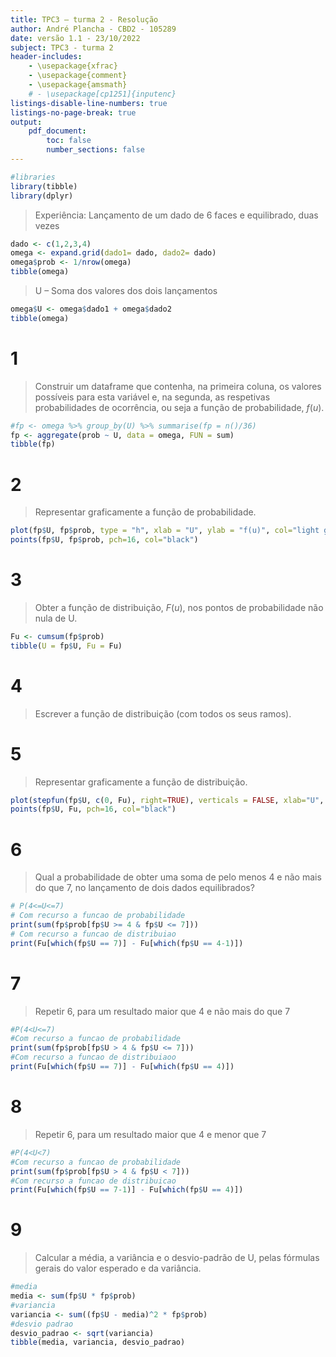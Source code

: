 ```yaml
---
title: TPC3 – turma 2 - Resolução
author: André Plancha - CBD2 - 105289
date: versão 1.1 - 23/10/2022
subject: TPC3 - turma 2
header-includes:
    - \usepackage{xfrac}
    - \usepackage{comment}
    - \usepackage{amsmath}
    # - \usepackage[cp1251]{inputenc}
listings-disable-line-numbers: true
listings-no-page-break: true
output:
    pdf_document:
        toc: false
        number_sections: false
---
```

```r
#libraries
library(tibble)
library(dplyr)

```



> Experiência: Lançamento de um dado de 6 faces e equilibrado, duas vezes

```r
dado <- c(1,2,3,4)
omega <- expand.grid(dado1= dado, dado2= dado)
omega$prob <- 1/nrow(omega)
tibble(omega)
```

> U – Soma dos valores dos dois lançamentos
```r
omega$U <- omega$dado1 + omega$dado2
tibble(omega)
```

# 1
> Construir um dataframe que contenha, na primeira coluna, os valores possíveis para esta variável e, na segunda, as respetivas probabilidades de ocorrência, ou seja a função de probabilidade, $f(u)$.

```r
#fp <- omega %>% group_by(U) %>% summarise(fp = n()/36)
fp <- aggregate(prob ~ U, data = omega, FUN = sum)
tibble(fp)
```
# 2
> Representar graficamente a função de probabilidade.
```r
plot(fp$U, fp$prob, type = "h", xlab = "U", ylab = "f(u)", col="light grey")
points(fp$U, fp$prob, pch=16, col="black")
```

# 3
> Obter a função de distribuição, $F(u)$, nos pontos de probabilidade não nula de U.

```r
Fu <- cumsum(fp$prob)
tibble(U = fp$U, Fu = Fu)
```

# 4

> Escrever a função de distribuição (com todos os seus ramos).

```{=latex}
\begin{comment}
this could be done with R but it's not worth it
\end{comment}
$$
F(x) =
\begin{cases}
    0 & x < 2 \\
    0.0625 & 2 \leq x < 3 \\
    0.1875 & 3 \leq x < 4 \\
    0.375 & 4 \leq x < 5 \\
    0.625 & 5 \leq x < 6 \\
    0.8125 & 6 \leq x < 7 \\
    0.9375 & 7 \leq x < 8 \\
    1 & x \geq 8
\end{cases}
$$
```


# 5
> Representar graficamente a função de distribuição.
```r
plot(stepfun(fp$U, c(0, Fu), right=TRUE), verticals = FALSE, xlab="U", ylab="F(U)", main = "")
points(fp$U, Fu, pch=16, col="black")
```
# 6
> Qual a probabilidade de obter uma soma de pelo menos 4 e não mais do que 7, no lançamento de dois dados equilibrados?
```r
# P(4<=U<=7)
# Com recurso a funcao de probabilidade
print(sum(fp$prob[fp$U >= 4 & fp$U <= 7]))
# Com recurso a funcao de distribuiao
print(Fu[which(fp$U == 7)] - Fu[which(fp$U == 4-1)])
```

# 7
> Repetir 6, para um resultado maior que 4 e não mais do que 7

```r
#P(4<U<=7)
#Com recurso a funcao de probabilidade
print(sum(fp$prob[fp$U > 4 & fp$U <= 7]))
#Com recurso a funcao de distribuiaoo
print(Fu[which(fp$U == 7)] - Fu[which(fp$U == 4)])
```

# 8
> Repetir 6, para um resultado maior que 4 e menor que 7

```r
#P(4<U<7)
#Com recurso a funcao de probabilidade
print(sum(fp$prob[fp$U > 4 & fp$U < 7]))
#Com recurso a funcao de distribuicao
print(Fu[which(fp$U == 7-1)] - Fu[which(fp$U == 4)])
```
# 9
> Calcular a média, a variância e o desvio-padrão de U, pelas fórmulas gerais do valor esperado e da variância.

```r
#media
media <- sum(fp$U * fp$prob)
#variancia
variancia <- sum((fp$U - media)^2 * fp$prob)
#desvio padrao
desvio_padrao <- sqrt(variancia)
tibble(media, variancia, desvio_padrao)

```